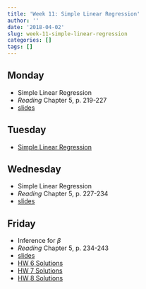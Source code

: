 ```yaml
---
title: 'Week 11: Simple Linear Regression'
author: ''
date: '2018-04-02'
slug: week-11-simple-linear-regression
categories: []
tags: []
---
```


 
## Monday

* Simple Linear Regression
* *Reading* Chapter 5, p. 219-227
* [slides](/slides/11A-slr-1.html)

## Tuesday

*  [Simple Linear Regression](/labs/simple_regression.html)

## Wednesday 

* Simple Linear Regression
* *Reading* Chapter 5, p. 227-234
* [slides](/slides/11B-slr-2.html)

## Friday
* Inference for $\beta$
* *Reading* Chapter 5, p. 234-243
* [slides](/slides/11C-slr-3.html)
* [HW 6 Solutions](/solutions/problem_set6.html)
* [HW 7 Solutions](/solutions/problem_set7.html)
* [HW 8 Solutions](/solutions/problem_set8.html)





  